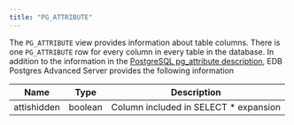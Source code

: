 ```yaml
---
title: "PG_ATTRIBUTE"
---
```


The `PG_ATTRIBUTE` view provides information about table columns. There is one `PG_ATTRIBUTE` row for every column in every table in the database. In addition to the information in the [PostgreSQL pg_attribute description](https://www.postgresql.org/docs/current/catalog-pg-attribute.html), EDB Postgres Advanced Server provides the following information

| Name              | Type      | Description                                                                            |
| ----------------- | --------- | -------------------------------------------------------------------------------------- |
| attishidden       | boolean   | Column included in SELECT * expansion                                                  |
